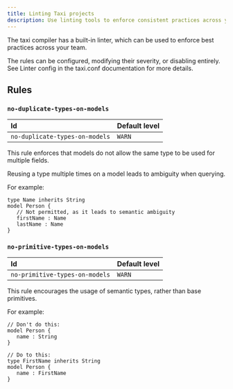 ```yaml
---
title: Linting Taxi projects
description: Use linting tools to enforce consistent practices across your teams projects
---
```



The taxi compiler has a built-in linter, which can be used to enforce best practices across your team.

The rules can be configured, modifying their severity, or disabling entirely.  See <Link to="/taxi-cli/taxi-conf-file/#linter-config">Linter config</Link> in the taxi.conf documentation for more details.

## Rules

### `no-duplicate-types-on-models`

| Id | Default level  |
| :--- | :--- |
| `no-duplicate-types-on-models` |`WARN` |

This rule enforces that models do not allow the same type to be used for multiple fields.

Reusing a type multiple times on a model leads to ambiguity when querying.

For example:

```taxi
type Name inherits String
model Person {
   // Not permitted, as it leads to semantic ambiguity
   firstName : Name
   lastName : Name
}
```

### `no-primitive-types-on-models`


| Id | Default level  |
| :--- | :--- |
| `no-primitive-types-on-models` |`WARN` |

This rule encourages the usage of semantic types, rather than base primitives.

For example:

```
// Don't do this:
model Person {
   name : String
}

// Do to this:
type FirstName inherits String
model Person {
   name : FirstName
}
```
